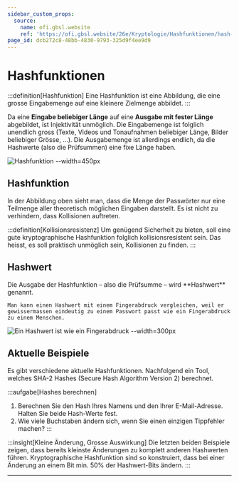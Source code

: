 ```yaml
---
sidebar_custom_props:
  source:
    name: ofi.gbsl.website
    ref: 'https://ofi.gbsl.website/26e/Kryptologie/Hashfunktionen/hash-funktionen'
page_id: dcb272c8-48bb-4830-9793-325d9f4ee9d9
---
```



# Hashfunktionen
:::definition[Hashfunktion]
Eine Hashfunktion ist eine Abbildung, die eine grosse Eingabemenge auf eine kleinere Zielmenge abbildet.
:::

Da eine **Eingabe beliebiger Länge** auf eine **Ausgabe mit fester Länge** abgebildet, ist Injektivität unmöglich. Die Eingabemenge ist folglich unendlich gross (Texte, Videos und Tonaufnahmen beliebiger Länge, Bilder beliebiger Grösse, ...). Die Ausgabemenge ist allerdings endlich, da die Hashwerte (also die Prüfsummen) eine fixe Länge haben.

![Hashfunktion --width=450px](img/hash-function.png)

## Hashfunktion
In der Abbildung oben sieht man, dass die Menge der Passwörter nur eine Teilmenge aller theoretisch möglichen Eingaben darstellt. Es ist nicht zu verhindern, dass Kollisionen auftreten.

:::definition[Kollisionsresistenz]
Um genügend Sicherheit zu bieten, soll eine gute kryptographische Hashfunktion folglich kollisionsresistent sein. Das heisst, es soll praktisch unmöglich sein, Kollisionen zu finden.
:::

## Hashwert
<div class="flex">
  <div>
    Die Ausgabe der Hashfunktion – also die Prüfsumme – wird **Hashwert** genannt.

    Man kann einen Hashwert mit einem Fingerabdruck vergleichen, weil er gewissermassen eindeutig zu einem Passwort passt wie ein Fingerabdruck zu einem Menschen.
  </div>

  ![Ein Hashwert ist wie ein Fingerabdruck --width=300px](img/fingerprint.png)
</div>

## Aktuelle Beispiele
Es gibt verschiedene aktuelle Hashfunktionen. Nachfolgend ein Tool, welches SHA-2 Hashes (Secure Hash Algorithm Version 2) berechnet.

<HashSHA2 />

:::aufgabe[Hashes berechnen]
1. Berechnen Sie den Hash Ihres Namens und den Ihrer E-Mail-Adresse. Halten Sie beide Hash-Werte fest.
2. Wie viele Buchstaben ändern sich, wenn Sie einen einzigen Tippfehler machen?
:::

:::insight[Kleine Änderung, Grosse Auswirkung]
Die letzten beiden Beispiele zeigen, dass bereits kleinste Änderungen zu komplett anderen Hashwerten führen. Kryptographische Hashfunktion sind so konstruiert, dass bei einer Änderung an einem Bit min. 50% der Hashwert-Bits ändern.
:::

---
